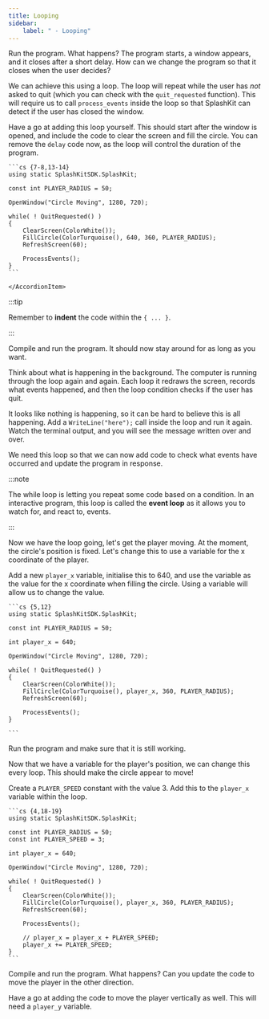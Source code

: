 ```yaml
---
title: Looping
sidebar:
    label: " - Looping"
---
```


Run the program. What happens? The program starts, a window appears, and it closes after a short delay. How can we change the program so that it closes when the user decides?

We can achieve this using a loop. The loop will repeat while the user has *not* asked to quit (which you can check with the `quit_requested` function). This will require us to call `process_events` inside the loop so that SplashKit can detect if the user has closed the window.

Have a go at adding this loop yourself. This should start after the window is opened, and include the code to clear the screen and fill the circle. You can remove the `delay` code now, as the loop will control the duration of the program.

<Accordion>
    <AccordionItem header="Code with loop">

    ```cs {7-8,13-14}
    using static SplashKitSDK.SplashKit;

    const int PLAYER_RADIUS = 50;

    OpenWindow("Circle Moving", 1280, 720);

    while( ! QuitRequested() )
    {
        ClearScreen(ColorWhite());
        FillCircle(ColorTurquoise(), 640, 360, PLAYER_RADIUS);
        RefreshScreen(60);

        ProcessEvents();
    }
    ```

    </AccordionItem>
</Accordion>

:::tip

Remember to **indent** the code within the `{ ... }`.

:::

Compile and run the program. It should now stay around for as long as you want.

Think about what is happening in the background. The computer is running through the loop again and again. Each loop it redraws the screen, records what events happened, and then the loop condition checks if the user has quit.

It looks like nothing is happening, so it can be hard to believe this is all happening. Add a `WriteLine("here");` call inside the loop and run it again. Watch the terminal output, and you will see the message written over and over.

We need this loop so that we can now add code to check what events have occurred and update the program in response.

:::note

The while loop is letting you repeat some code based on a condition. In an interactive program, this loop is called the **event loop** as it allows you to watch for, and react to, events.

:::

Now we have the loop going, let's get the player moving. At the moment, the circle's position is fixed. Let's change this to use a variable for the x coordinate of the player.

Add a new `player_x` variable, initialise this to 640, and use the variable as the value for the x coordinate when filling the circle. Using a variable will allow us to change the value.

<Accordion>
  <AccordionItem header="Code with player position variable">

    ```cs {5,12}
    using static SplashKitSDK.SplashKit;

    const int PLAYER_RADIUS = 50;

    int player_x = 640;

    OpenWindow("Circle Moving", 1280, 720);

    while( ! QuitRequested() )
    {
        ClearScreen(ColorWhite());
        FillCircle(ColorTurquoise(), player_x, 360, PLAYER_RADIUS);
        RefreshScreen(60);

        ProcessEvents();
    }

    ```
  </AccordionItem>
</Accordion>

Run the program and make sure that it is still working.

Now that we have a variable for the player's position, we can change this every loop. This should make the circle appear to move!

Create a `PLAYER_SPEED` constant with the value 3. Add this to the `player_x` variable within the loop.

<Accordion>
  <AccordionItem header="Code with player moving">

    ```cs {4,18-19}
    using static SplashKitSDK.SplashKit;

    const int PLAYER_RADIUS = 50;
    const int PLAYER_SPEED = 3;

    int player_x = 640;

    OpenWindow("Circle Moving", 1280, 720);

    while( ! QuitRequested() )
    {
        ClearScreen(ColorWhite());
        FillCircle(ColorTurquoise(), player_x, 360, PLAYER_RADIUS);
        RefreshScreen(60);

        ProcessEvents();

        // player_x = player_x + PLAYER_SPEED;
        player_x += PLAYER_SPEED; 
    }
    ```
  </AccordionItem>
</Accordion>

Compile and run the program. What happens? Can you update the code to move the player in the other direction.

Have a go at adding the code to move the player vertically as well. This will need a `player_y` variable.
